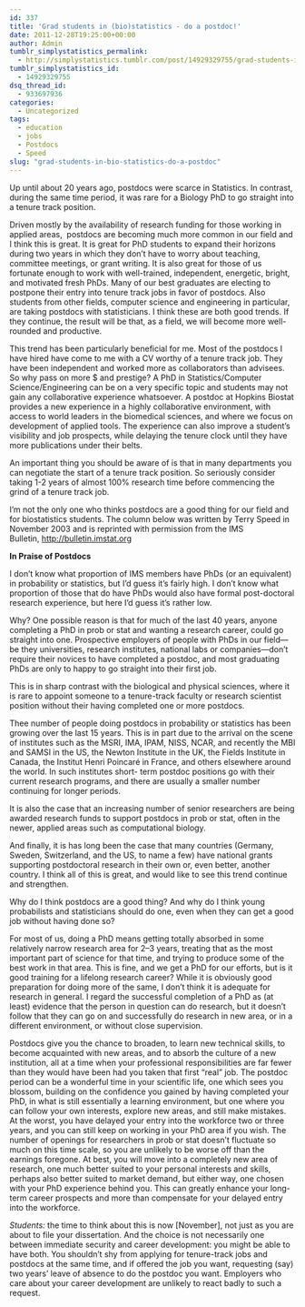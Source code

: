 ```yaml
---
id: 337
title: 'Grad students in (bio)statistics - do a postdoc!'
date: 2011-12-28T19:25:00+00:00
author: Admin
tumblr_simplystatistics_permalink:
  - http://simplystatistics.tumblr.com/post/14929329755/grad-students-in-bio-statistics-do-a-postdoc
tumblr_simplystatistics_id:
  - 14929329755
dsq_thread_id:
  - 933697936
categories:
  - Uncategorized
tags:
  - education
  - jobs
  - Postdocs
  - Speed
slug: "grad-students-in-bio-statistics-do-a-postdoc"
---
```

Up until about 20 years ago, postdocs were scarce in Statistics. In contrast, during the same time period, it was rare for a Biology PhD to go straight into a tenure track position.

Driven mostly by the availability of research funding for those working in applied areas,  postdocs are becoming much more common in our field and I think this is great. It is great for PhD students to expand their horizons during two years in which they don&#8217;t have to worry about teaching, committee meetings, or grant writing. It is also great for those of us fortunate enough to work with well-trained, independent, energetic, bright, and motivated fresh PhDs. Many of our best graduates are electing to postpone their entry into tenure track jobs in favor of postdocs. Also students from other fields, computer science and engineering in particular, are taking postdocs with statisticians. I think these are both good trends. If they continue, the result will be that, as a field, we will become more well-rounded and productive. 

This trend has been particularly beneficial for me. Most of the postdocs I have hired have come to me with a CV worthy of a tenure track job. They have been independent and worked more as collaborators than advisees. So why pass on more $ and prestige? A PhD in Statistics/Computer Science/Engineering can be on a very specific topic and students may not gain any collaborative experience whatsoever. A postdoc at Hopkins Biostat provides a new experience in a highly collaborative environment, with access to world leaders in the biomedical sciences, and where we focus on development of applied tools. The experience can also improve a student&#8217;s visibility and job prospects, while delaying the tenure clock until they have more publications under their belts.

An important thing you should be aware of is that in many departments you can negotiate the start of a tenure track position. So seriously consider taking 1-2 years of almost 100% research time before commencing the grind of a tenure track job. 

I&#8217;m not the only one who thinks postdocs are a good thing for our field and for biostatistics students. The column below was written by Terry Speed in November 2003 and is reprinted with permission from the IMS Bulletin, <a href="http://bulletin.imstat.org/" target="_blank"><a href="http://bulletin.imstat.org" target="_blank">http://bulletin.imstat.org</a></a>

<p class="p1">
  <strong>In Praise of Postdocs</strong>
</p>

<p class="p2">
  <span class="s1">I don’t know what proportion </span>of IMS members have PhDs (or an equivalent) in probability or statistics, but I’d guess it’s fairly high. I don’t know what proportion of those that do have PhDs would also have formal post-doctoral research experience, but here I’d guess it’s rather low.
</p>

<p class="p3">
  Why? One possible reason is that for much of the last 40 years, anyone completing a PhD in prob or stat and wanting a research career, could go straight into one. Prospective employers of people with PhDs in our field—be they universities, research institutes, national labs or companies—don’t require their novices to have completed a postdoc, and most graduating PhDs are only to happy to go straight into their first job.
</p>

<p class="p3">
  This is in sharp contrast with the biological and physical sciences, where it is rare to appoint someone to a tenure-track faculty or research scientist position without their having completed one or more postdocs.
</p>

<p class="p3">
  Thee number of people doing postdocs in probability or statistics has been growing over the last 15 years. This is in part due to the arrival on the scene of institutes such as the MSRI, IMA, IPAM, NISS, NCAR, and recently the MBI and SAMSI in the US, the Newton Institute in the UK, the Fields Institute in Canada, the Institut Henri Poincaré in France, and others elsewhere around the world. In such institutes short- term postdoc positions go with their current research programs, and there are usually a smaller number continuing for longer periods.
</p>

<p class="p3">
  It is also the case that an increasing number of senior researchers are being awarded research funds to support postdocs in prob or stat, often in the newer, applied areas such as computational biology.
</p>

<p class="p3">
  And finally, it is has long been the case that many countries (Germany, Sweden, Switzerland, and the US, to name a few) have national grants supporting postdoctoral research in their own or, even better, another country. I think all of this is great, and would like to see this trend continue and strengthen.
</p>

<p class="p3">
  Why do I think postdocs are a good thing? And why do I think young probabilists and statisticians should do one, even when they can get a good job without having done so?
</p>

<p class="p3">
  For most of us, doing a PhD means getting totally absorbed in some relatively narrow research area for 2–3 years, treating that as the most important part of science for that time, and trying to produce some of the best work in that area. This is fine, and we get a PhD for our efforts, but is it good training for a lifelong research career? While it is obviously good preparation for doing more of the same, I don’t think it is adequate for research in general. I regard the successful completion of a PhD as (at least) evidence that the person in question can do research, but it doesn’t follow that they can go on and successfully do research in new area, or in a different environment, or without close supervision.
</p>

<p class="p3">
  Postdocs give you the chance to broaden, to learn new technical skills, to become acquainted with new areas, and to absorb the culture of a new institution, all at a time when your professional responsibilities are far fewer than they would have been had you taken that first “real” job. The postdoc period can be a wonderful time in your scientific life, one which sees you blossom, building on the confidence you gained by having completed your PhD, in what is still essentially a learning environment, but one where you can follow your own interests, explore new areas, and still make mistakes. At the worst, you have delayed your entry into the workforce two or three years, and you can still keep on working in your PhD area if you wish. The number of openings for researchers in prob or stat doesn’t fluctuate so much on this time scale, so you are unlikely to be worse off than the earnings foregone. At best, you will move into a completely new area of research, one much better suited to your personal interests and skills, perhaps also better suited to market demand, but either way, one chosen with your PhD experience behind you. This can greatly enhance your long-term career prospects and more than compensate for your delayed entry into the workforce.
</p>

<p class="p3">
  <em>Students: </em>the time to think about this is <span class="s2">now [November]</span>, not just as you are about to file your dissertation. And the choice is not necessarily one between immediate security and career development: you might be able to have both. You shouldn’t shy from applying for tenure-track jobs and postdocs at the same time, and if offered the job you want, requesting (say) two years’ leave of absence to do the postdoc you want. Employers who care about your career development are unlikely to react badly to such a request.
</p>
